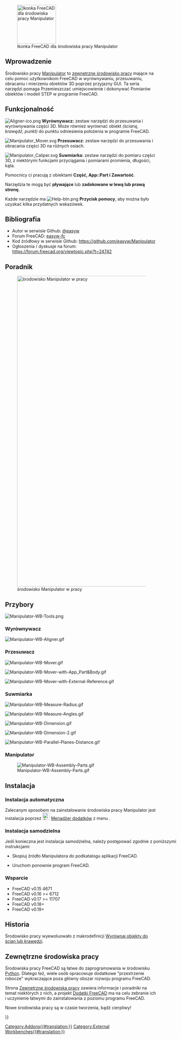 <languages/>

[[Image:Manipulator_workbench_icon.svg|thumb|128px|Ikonka FreeCAD dla środowiska pracy Manipulator]]

<span id="Introduction"></span>
==Wprowadzenie==

{{TOCright}}

Środowisko pracy [[Manipulator_Workbench/pl|Manipulator]] to [[External_workbenches/pl|zewnętrzne środowisko pracy]] mające na celu pomoc użytkownikom FreeCAD w wyrównywaniu, przesuwaniu, obracaniu i mierzeniu obiektów 3D poprzez przyjazny GUI. Ta seria narzędzi pomaga Przemieszczać umiejscowienie i dokonywać Pomiarów obiektów i modeli STEP w programie FreeCAD.

<span id="Features"></span>
==Funkcjonalność==

[[File:Aligner-ico.png]] '''Wyrównywacz:''' zestaw narzędzi do przesuwania i wyrównywania części 3D. Może również wyrównać obiekt ''(ścianę, krawędź, punkt)'' do punktu odniesienia położenia w programie FreeCAD.

[[File:Manipulator_Mover.svg]] '''Przesuwacz''': zestaw narzędzi do przesuwania i obracania części 3D na różnych osiach.

[[File:Manipulator_Caliper.svg]] '''Suwmiarka:''' zestaw narzędzi do pomiaru części 3D, z niektórymi funkcjami przyciągania i pomiarami promienia, długości, kąta. 

Pomocnicy ci pracują z obiektami '''Część, App::Part i Zawartość'''.

Narzędzia te mogą być '''pływające''' lub '''zadokowane w lewą lub prawą stronę'''.

Każde narzędzie ma [[File:Help-btn.png]] '''Przycisk pomocy''', aby można było uzyskać kilka przydatnych wskazówek.

<span id="References"></span>
==Bibliografia==

* Autor w serwisie Github: [https://github.com/easyw @easyw]
* Forum FreeCAD: [https://forum.freecad.org/memberlist.php?mode=viewprofile&u=6387 easyw-fc]
* Kod źródłowy w serwisie Github: https://github.com/easyw/Manipulator
* Ogłoszenia / dyskusje na forum: https://forum.freecad.org/viewtopic.php?t=24742

<span id="Tutorial"></span>
==Poradnik==

[[Image:Manipulator-WB-@Work.png|1024px|link=https://youtu.be/owGzsd1fyZc|alt=Manipulator-WB-@Work|środowisko Manipulator w pracy]]

{{Caption|Poradnik w serwisie YouTube [https://youtu.be/owGzsd1fyZc środowisko Manipulator w pracy]}}


<span id="Tools"></span>
==Przybory==

[[Image:Manipulator-WB-Tools.png]]
{{Caption|Powyżej: Okienko dialogowe środowiska pracy Manipulator. Bardziej szczegółowy opis znajduje się w pliku [https://github.com/easyw/Manipulator/blob/master/README.md README.md] w serwisie Github.}}


<span id="Aligner"></span>
===Wyrównywacz===
[[Image:Manipulator-WB-Aligner.gif]]
{{Caption|Wyrównywacz: zestaw narzędzi do przesuwania i wyrównywania części 3D. Może również wyrównać obiekt ''(ścianę, krawędź, punkt)'' do punktu odniesienia położenia w programie FreeCAD.}}

<span id="Mover"></span>
===Przesuwacz===
[[Image:Manipulator-WB-Mover.gif]]
{{Caption|Przesuwacz: zestaw narzędzi do przesuwania i obracania części 3D na różnych osiach.}}

[[Image:Manipulator-WB-Mover-with-App_Part&Body.gif]]
{{Caption|Przesuwacz: Wykorzystanie App:Part oraz Zawartości.}}

[[Image:Manipulator-WB-Mover-with-External-Reference.gif]]
{{Caption|Przesuwacz: z odniesieniem zewnętrznym.}}


<span id="Caliper"></span>
===Suwmiarka===
[[Image:Manipulator-WB-Measure-Radius.gif]]
{{Caption|Suwmiarka: pomiar promienia.}}

[[Image:Manipulator-WB-Measure-Angles.gif]]
{{Caption|Suwmiarka: pomiar kąta.}}

[[Image:Manipulator-WB-Dimension.gif]]
{{Caption|Suwmiarka: pomiar rozmiaru.}}

[[Image:Manipulator-WB-Dimension-2.gif]]
{{Caption|Suwmiarka: pomiar rozmiaru ''(kontynuacja)''.}}

[[Image:Manipulator-WB-Parallel-Planes-Distance.gif]]
{{Caption|Suwmiarka: odległość płaszczyzn równoległych.}}


<span id="Manipulator"></span>
===Manipulator===

[[Image:Manipulator-WB-Assembly-Parts.gif]]

<span id="Installation"></span>
==Instalacja==

<span id="Automatic_Installation"></span>
===Instalacja automatyczna===

Zalecanym sposobem na zainstalowanie środowiska pracy Manipulator jest instalacja poprzez [[Image:Std_AddonMgr.svg|24px|link=Std_AddonMgr/pl]] [[Std_AddonMgr/pl|Menadżer dodatków]] z menu {{MenuCommand|Przybory → Menadżer dodatków}}.

<div class="mw-collapsible mw-collapsed toccolours" style="width:600px">

<span id="Manual_Installation"></span>
===Instalacja samodzielna===

Jeśli konieczna jest instalacja samodzielna, należy postępować zgodnie z poniższymi instrukcjami: 

<div class="mw-collapsible-content">

* Skopiuj źródło Manipulatora do podkatalogu {{FileName|Mod}} aplikacji FreeCAD.

{{Code|code=
cd ~/.FreeCAD/Mod 
git clone https://github.com/easyw/Manipulator Manipulator
}}
* Uruchom ponownie program FreeCAD.
</div> <!-- END of collapsible div. do not remove! -->
</div> <!-- END of collapsible div. do not remove! -->

<span id="Supports"></span>
===Wsparcie===

* FreeCAD v0.15 4671  
* FreeCAD v0.16 >= 6712  
* FreeCAD v0.17 >= 11707
* FreeCAD v0.18+
* FreeCAD v0.19+

<span id="History"></span>
==Historia==

Środowisko pracy wyewoluowało z makrodefinicji [[Macro_Center_Align_Objects_with_Faces_or_Edges/pl|Wyrównaj obiekty do ścian lub krawędzi]].

<span id="External_workbenches"></span>
==Zewnętrzne środowiska pracy==

Środowiska pracy FreeCAD są łatwe do zaprogramowania w środowisku [[Python/pl|Python]]. Dlatego też, wiele osób opracowuje dodatkowe "przestrzenie robocze" wykraczające poza główny obszar rozwoju programu FreeCAD.

Strona [[External_workbenches/pl|Zewnętrzne środowiska pracy]] zawiera informacje i poradniki na temat niektórych z nich, a projekt [https://github.com/FreeCAD/FreeCAD-addons Dodatki FreeCAD] ma na celu zebranie ich i uczynienie łatwymi do zainstalowania z poziomu programu FreeCAD.

Nowe środowiska pracy są w czasie tworzenia, bądź cierpliwy!

{{Userdocnavi{{#translation:}}}}
[[Category:Addons{{#translation:}}]]
[[Category:External Workbenches{{#translation:}}]]
{{clear}}